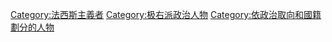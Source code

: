 [[Category:法西斯主義者|Category:法西斯主義者]]
[[Category:极右派政治人物|Category:极右派政治人物]]
[[Category:依政治取向和國籍劃分的人物|Category:依政治取向和國籍劃分的人物]]